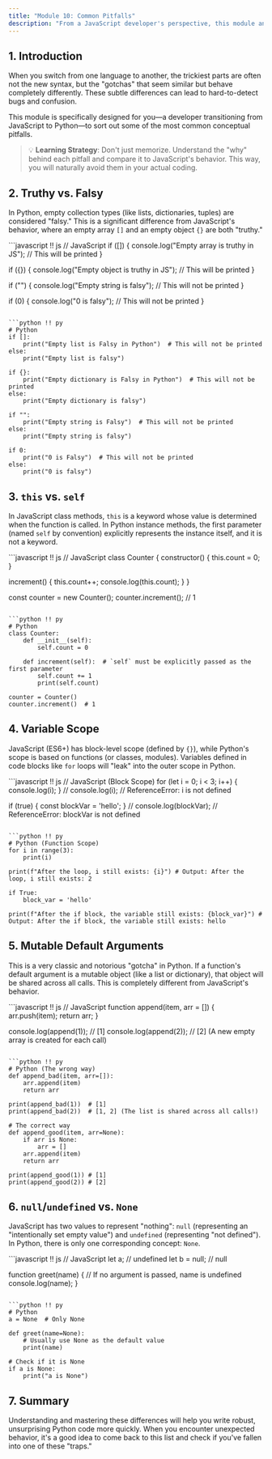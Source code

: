 ```yaml
---
title: "Module 10: Common Pitfalls"
description: "From a JavaScript developer's perspective, this module analyzes common conceptual pitfalls and error-prone points in Python."
---
```


## 1. Introduction

When you switch from one language to another, the trickiest parts are often not the new syntax, but the "gotchas" that seem similar but behave completely differently. These subtle differences can lead to hard-to-detect bugs and confusion.

This module is specifically designed for you—a developer transitioning from JavaScript to Python—to sort out some of the most common conceptual pitfalls.

> 💡 **Learning Strategy**: Don't just memorize. Understand the "why" behind each pitfall and compare it to JavaScript's behavior. This way, you will naturally avoid them in your actual coding.

## 2. Truthy vs. Falsy

In Python, empty collection types (like lists, dictionaries, tuples) are considered "falsy." This is a significant difference from JavaScript's behavior, where an empty array `[]` and an empty object `{}` are both "truthy."

<PythonEditor title="Truthy vs. Falsy Comparison" compare={true}>
```javascript !! js
// JavaScript
if ([]) {
  console.log("Empty array is truthy in JS"); // This will be printed
}

if ({}) {
  console.log("Empty object is truthy in JS"); // This will be printed
}

if ("") {
  console.log("Empty string is falsy"); // This will not be printed
}

if (0) {
  console.log("0 is falsy"); // This will not be printed
}
```

```python !! py
# Python
if []:
    print("Empty list is Falsy in Python")  # This will not be printed
else:
    print("Empty list is falsy")

if {}:
    print("Empty dictionary is Falsy in Python")  # This will not be printed
else:
    print("Empty dictionary is falsy")

if "":
    print("Empty string is Falsy")  # This will not be printed
else:
    print("Empty string is falsy")

if 0:
    print("0 is Falsy")  # This will not be printed
else:
    print("0 is falsy")
```
</PythonEditor>

## 3. `this` vs. `self`

In JavaScript class methods, `this` is a keyword whose value is determined when the function is called. In Python instance methods, the first parameter (named `self` by convention) explicitly represents the instance itself, and it is not a keyword.

<PythonEditor title="this vs. self Comparison" compare={true}>
```javascript !! js
// JavaScript
class Counter {
  constructor() {
    this.count = 0;
  }

  increment() {
    this.count++;
    console.log(this.count);
  }
}

const counter = new Counter();
counter.increment(); // 1
```

```python !! py
# Python
class Counter:
    def __init__(self):
        self.count = 0

    def increment(self):  # `self` must be explicitly passed as the first parameter
        self.count += 1
        print(self.count)

counter = Counter()
counter.increment()  # 1
```
</PythonEditor>

## 4. Variable Scope

JavaScript (ES6+) has block-level scope (defined by `{}`), while Python's scope is based on functions (or classes, modules). Variables defined in code blocks like `for` loops will "leak" into the outer scope in Python.

<PythonEditor title="Scope Comparison" compare={true}>
```javascript !! js
// JavaScript (Block Scope)
for (let i = 0; i < 3; i++) {
  console.log(i);
}
// console.log(i); // ReferenceError: i is not defined

if (true) {
  const blockVar = 'hello';
}
// console.log(blockVar); // ReferenceError: blockVar is not defined
```

```python !! py
# Python (Function Scope)
for i in range(3):
    print(i)

print(f"After the loop, i still exists: {i}") # Output: After the loop, i still exists: 2

if True:
    block_var = 'hello'

print(f"After the if block, the variable still exists: {block_var}") # Output: After the if block, the variable still exists: hello
```
</PythonEditor>

## 5. Mutable Default Arguments

This is a very classic and notorious "gotcha" in Python. If a function's default argument is a mutable object (like a list or dictionary), that object will be shared across all calls. This is completely different from JavaScript's behavior.

<PythonEditor title="Mutable Default Argument Comparison" compare={true}>
```javascript !! js
// JavaScript
function append(item, arr = []) {
  arr.push(item);
  return arr;
}

console.log(append(1)); // [1]
console.log(append(2)); // [2] (A new empty array is created for each call)
```

```python !! py
# Python (The wrong way)
def append_bad(item, arr=[]):
    arr.append(item)
    return arr

print(append_bad(1))  # [1]
print(append_bad(2))  # [1, 2] (The list is shared across all calls!)

# The correct way
def append_good(item, arr=None):
    if arr is None:
        arr = []
    arr.append(item)
    return arr

print(append_good(1)) # [1]
print(append_good(2)) # [2]
```
</PythonEditor>

## 6. `null`/`undefined` vs. `None`

JavaScript has two values to represent "nothing": `null` (representing an "intentionally set empty value") and `undefined` (representing "not defined"). In Python, there is only one corresponding concept: `None`.

<PythonEditor title="null/undefined vs. None" compare={true}>
```javascript !! js
// JavaScript
let a; // undefined
let b = null; // null

function greet(name) {
  // If no argument is passed, name is undefined
  console.log(name);
}
```

```python !! py
# Python
a = None  # Only None

def greet(name=None):
    # Usually use None as the default value
    print(name)

# Check if it is None
if a is None:
    print("a is None")
```
</PythonEditor>

## 7. Summary

Understanding and mastering these differences will help you write robust, unsurprising Python code more quickly. When you encounter unexpected behavior, it's a good idea to come back to this list and check if you've fallen into one of these "traps."
